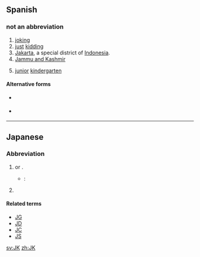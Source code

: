 {{also|jk|j/k|J&K}}
==Spanish==

===not an abbreviation===
{{rfc-header|Abbreviation}}
{{head|en|abbreviation}}

# [[joking]]
# [[just]] [[kidding]]
# [[Jakarta]], a special district of [[Indonesia]].
# [[Jammu and Kashmir]]
# {{lb|en|Canada}} [[junior]] [[kindergarten]]

====Alternative forms====
* {{sense|its just kidding always jk }} {{l|en|jk}}
* {{sense|just kidding}} {{l|en|j/k}}

----

==Japanese==

===Abbreviation===
{{rfc-header|Abbreviation}}
{{head|ja|noun}}

# {{abbreviation of|女子高生|tr=joshi kōsei|lang=ja||[[high school]] [[girl]]|dot=}} or {{m|ja|女子高校生||[[high school]] [[girl]]|tr=joshi kōkōsei}}.
#* {{RQ:Watamote|sp|2014|4}}:
#*: {{ja-usex|'''JK'''姉と黒タイツ|'''JK''' ^あね と ^くろ ^タイツ|'''High-School''' Sister and Black Tights}}
# {{lb|ja|rare}} {{abbreviation of|常識的に考えて|tr=jōshiki-teki ni kangaete|lang=ja|nocap=y}}

====Related terms====
{{sense|high schoolgirl}}
* [[JG]]
* [[JD]]
* [[JC]]
* [[JS]]

[[sv:JK]]
[[zh:JK]]
